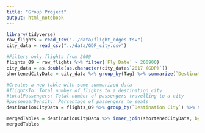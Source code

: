 ---
title: "Group Project"
output: html_notebook
---

```{r}
library(tidyverse)
raw_flights = read_tsv("../data/flight_edges.tsv")
city_data = read_csv("../data/GDP_city.csv")
```

```{r}
#Filters only flights from 2009
flights_09 = raw_flights %>% filter(`Fly Date` > 200900)
city_data = as.double(as.character(city_data$`2017 (GDP)`))
shortenedCityData = city_data %>% group_by(Tag) %>% summarize(`Destination City` = Tag, GDP = sum(`2017 (GDP)`))
```

```{r}
#Creates a new table with some summarized data
#flightsTo: Total number of flights to a destination city
#totalPassengers: Total number of passengers travelling to a city
#passengerDensity: Percentage of passengers to seats
destinationCityData = flights_09 %>% group_by(`Destination City`) %>% summarize(flightsTo = n(), totalPassengers = sum(Passengers), passengerDensity = (sum(Passengers)/sum(Seats))) %>% arrange(desc(flightsTo))

```
```{r}
mergedTables = destinationCityData %>% inner_join(shortenedCityData, by="Destination City")
mergedTables
```


